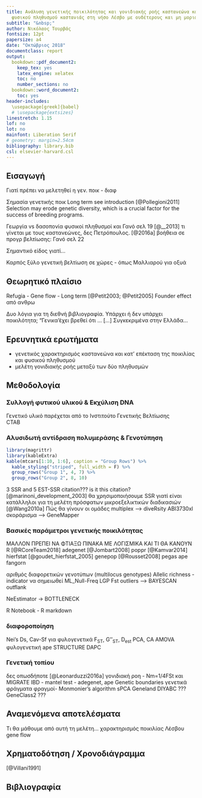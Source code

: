 ```yaml
---
title: Ανάλυση γενετικής ποικιλότητας και γονιδιακής ροής καστανεώνα και απομονωμένου
  φυσικού πληθυσμού καστανιάς στη νήσο Λέσβο με ουδέτερους και μη μοριακούς δείκτες
subtitle: "&nbsp;" 
author: Νικόλαος Τουρβάς
fontsize: 12pt
papersize: a4
date: "Οκτώβριος 2018"
documentclass: report
output:
  bookdown::pdf_document2:
    keep_tex: yes
    latex_engine: xelatex
    toc: no
    number_sections: no
  bookdown::word_document2:
    toc: yes
header-includes: 
  \usepackage[greek]{babel}
  # \usepackage{extsizes}
linestretch: 1.15
lof: no
lot: no
mainfont: Liberation Serif
# geometry: margin=2.54cm
bibliography: library.bib
csl: elsevier-harvard.csl
---
```


 <!-- Εισαγωγή και Θεωρ. πλαίσιο μπορούν να γίνουν μια ενότητα!!! --> 
 
## Εισαγωγή

Γιατί πρέπει να μελετηθεί η γεν. ποικ - διαφ 

Σημασία γενετικής ποικ Long term see introduction [@Pollegioni2011]
Selection may erode genetic diversity, which is a crucial factor for the success of breeding programs.

Γεωργία vs δασοπονία φυσικοί πληθυσμοί και Γανό σελ 19 [@__2013]
  τι γίνεται με τους καστανεώνες, δες Πετρόπουλος. [@2016a]
βοήθεια σε προγρ βελτίωσης: Γανό σελ 22 

Σημαντικό είδος γιατί...

Καρπός ξύλο
γενετική βελτίωση σε χώρες - όπως Μαλλιαρού για οξυά


## Θεωρητικό πλαίσιο

Refugia - Gene flow - Long term [@Petit2003; @Petit2005]
Founder effect από ανθρω

Δυο λόγια για τη διεθνή βιβλιογραφία. 
Υπάρχει ή δεν υπάρχει ποικιλότητα; "Γενικα'έχει βρεθεί ότι ... [...] 
Συγκεκριμένα στην Ελλάδα...
  
## Ερευνητικά ερωτήματα

- γενετικός χαρακτηρισμός καστανεώνα και κατ' επέκταση της ποικιλίας και φυσικού πληθυσμού
- μελέτη γονιδιακής ροής μεταξύ των δύο πληθυσμών

## Μεθοδολογία

### Συλλογή φυτικού υλικού & Εκχύλιση DNA
Γενετικό υλικό παρέχεται από το Ινστιτούτο Γενετικής Βελτίωσης  
CTAB

### Αλυσιδωτή αντίδραση πολυμεράσης & Γενοτύπηση

```r
library(magrittr)
library(kableExtra)
kable(mtcars[1:10, 1:6], caption = "Group Rows") %>%
  kable_styling("striped", full_width = F) %>%
  group_rows("Group 1", 4, 7) %>%
  group_rows("Group 2", 8, 10)
```


3 SSR and 5 EST-SSR citation??? is it this citation? [@marinoni_development_2003]
θα χρησιμοποιήσουμε SSR γιατί είναι κατάλληλοι για τη μελέτη πρόσφατων μικροεξελικτικών διαδικασιών [@Wang2010a]
Πώς θα γίνουν οι ομάδες multiplex --> diveRsity
ABI3730xl σκοράρισμα --> GeneMapper

### Βασικές παράμετροι γενετικής ποικιλότητας 
ΜΑΛΛΟΝ ΠΡΕΠΕΙ ΝΑ ΦΤΙΑΞΩ ΠΙΝΑΚΑ ΜΕ ΛΟΓΙΣΜΙΚΑ ΚΑΙ ΤΙ ΘΑ ΚΑΝΟΥΝ
R [@RCoreTeam2018]
adegenet [@Jombart2008]
poppr [@Kamvar2014]
hierfstat [@goudet_hierfstat_2005]
genepop [@Rousset2008]
pegas
ape
fangorn

αριθμός διαφορετικών γενοτύπων (multilocus genotypes)
Allelic richness - indicator να σημειωθεί
ML_Null-Freq
LGP
Fst outliers --> BAYESCAN outflank

NeEstimator ->
BOTTLENECK 

R Notebook - R markdown

### διαφοροποίηση
Nei's Ds, Cav-Sf για φυλογενετικά 
F~ST~, G''~ST~, D~est~
PCA, CA
AMOVA
φυλογενετική ape
STRUCTURE 
DAPC

### Γενετική τοπίου
δες οπωσδήποτε [@Leonarduzzi2016a]
γονιδιακή ροη - Nm=1/4FSt και MIGRATE
IBD - mantel test - adegenet, ape
Genetic boundaries γενετικά φράγματα φραγμοί- Monmonier's algorithm
sPCA
Geneland
DIYABC ???
GeneClass2 ???

## Αναμενόμενα αποτελέσματα
Τι θα μάθουμε από αυτή τη μελέτη...
χαρακτηρισμός ποικιλίας Λέσβου
gene flow


## Χρηματοδότηση / Χρονοδιάγραμμα

[@Villani1991]

## Βιβλιογραφία
<!-- &nbsp;  -->